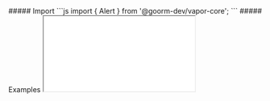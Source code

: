 


<MdxLayout>
    <MdxContent title="Import" componentName="Alert">
         ##### Import
        <CodeBlock>
            ```js
            import { Alert } from '@goorm-dev/vapor-core';
            ```
        </CodeBlock>
    </MdxContent>
    <MdxContent title="Examples" componentName="Alert">
        ##### Examples
        <Iframe
            title='Alert Example'
            src='/iframe/vapor-core/alert'
        />   
    </MdxContent>
    <MdxContent title="Props" componentName="Alert">
        ##### Props

        <PropTable props={PROPS_TABLE} target={ Alert } />
    </MdxContent>
    <MdxContent>
        ##### Accessibility
        <Accessibility tableData = {ACCESSIBILITY_TABLE_DATA} />
    </MdxContent>

</MdxLayout>
